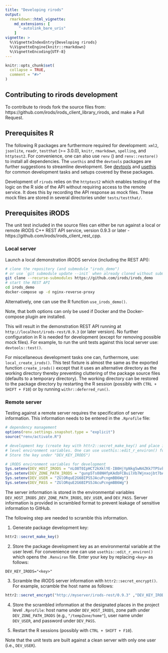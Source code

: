 ```yaml
---
title: "Developing rirods"
output: 
  rmarkdown::html_vignette:
    md_extensions: [ 
      "-autolink_bare_uris" 
    ]
vignette: >
  %\VignetteIndexEntry{Developing rirods}
  %\VignetteEngine{knitr::rmarkdown}
  %\VignetteEncoding{UTF-8}
---
```


```r
knitr::opts_chunk$set(
  collapse = TRUE,
  comment = "#>"
)
```

## Contributing to rirods development

To contribute to rirods fork the source files from: 
https://github.com/irods/irods_client_library_rirods, and make a Pull Request. 

## Prerequisites R

The following R packages are furthermore required for development: `xml2`, 
`jsonlite`, `readr`, `testthat` (>= 3.0.0), `knitr`, `rmarkdown`, `spelling`, 
and `httptest2`. For convenience, one can also use `renv` () and 
`renv::restore()` to install all dependencies. The `usethis` and the `devtools` 
packages are further suggestions to streamline development. See [devtools](https://devtools.r-lib.org/) and [usethis](https://usethis.r-lib.org/) 
for common development tasks and setups covered by these packages.

Development of `rirods` relies on the `httptest2` which enables testing of the 
logic on the R side of the API without requiring access to the remote service.
It does this by recording the API response as mock files. These mock files are 
stored in several directories under `tests/testthat/`.

## Prerequisites iRODS

The unit test included in the source files can either be run against a local or 
remote iRODS C++ REST API service, version 0.9.3 or later - 
https://github.com/irods/irods_client_rest_cpp.

### Local server

Launch a local demonstration iRODS service (including the REST API):

```bash
# clone the repository (and submodule "irods_demo")
# or use `git submodule update --init` when already cloned without submodules
git clone --recurse-submodules https://github.com/irods/irods_demo
# start the REST API
cd irods_demo
docker-compose up -d nginx-reverse-proxy
```

Alternatively, one can use the R function `use_irods_demo()`.

Note, that both options can only be used if Docker and the Docker-compose plugin are installed.

This will result in the demonstration REST API running at `http://localhost/irods-rest/0.9.3` (or later version). 
No further configuration in R is needed for development (except for removing 
possible mock files). For example, to run the unit tests against this local 
server use: `devtools::test()`.

For miscellaneous development tasks one can, furthermore, use: `local_create_irods()`. 
This test fixture is almost the same as the exported function `create_irods()` except that it uses an alternative directory as the working directory thereby preventing 
cluttering of the package source files (defaults to a temporary directory). The working directory can be restored to the 
package directory by restarting the R session (possibly with `CTRL + SHIFT + F10`) or by running `withr::deferred_run()`. 

### Remote server

Testing against a remote server requires the specification of server 
information. This information needs to be entered in the `.Rprofile` file:

```r
# dependency management
options(renv.settings.snapshot.type = "explicit")
source("renv/activate.R")

# development key (create key with httr2::secret_make_key() and place in user
# level environment variables. One can use usethis::edit_r_environ() for this.
# Store the key under "DEV_KEY_IRODS")

# iRODS environment variables for development
Sys.setenv(DEV_HOST_IRODS = "nLO8T0IpHCT2kXklYE-IB0HjYpNkg5wN4ZKk7TPSvkwGf9FauDR-O5mVI-mmD2_zNFGLoaVcAgYl")
Sys.setenv(DEV_ZONE_PATH_IRODS = "gunp5Ts08NHfpKAdbFCBuilVb7Wjnxojbt7bA1e-9Q")
Sys.setenv(DEV_USER = "ZGlORquE2G6BIPS5JAcuPcngmBB6Wg")
Sys.setenv(DEV_PASS = "ZGlORquE2G6BIPS5JAcuPcngmBB6Wg")
```

The server information is stored in the environmental variables `DEV_HOST_IRODS`
,`DEV_ZONE_PATH_IRODS`, `DEV_USER`, and `DEV_PASS`. Server information is 
provided in scrambled format to prevent leakage of sensitive information to 
GitHub. 

The following step are needed to scramble this information.

1) Generate package development key:

```r
httr2::secret_make_key()
```

2) Store the package development key as an environmental variable at the user 
level. For convenience one can use `usethis::edit_r_environ()` which opens the 
`.Renviron` file. Enter your key by replacing `<key>` as follows:

```
DEV_KEY_IRODS="<key>"
```

3) Scramble the iRODS server information with `httr2::secret_encrypt()`. 
For example, scramble the host name as follows:

```r
httr2::secret_encrypt("http://myserver/irods-rest/0.9.3" ,"DEV_KEY_IRODS")
```

4) Store the scrambled information at the designated places in the project level 
`.Rprofile`: host name under `DEV_HOST_IRODS`, zone path under 
`DEV_ZONE_PATH_IRODS` (e.g., `"/tempZone/home"`), user name under `DEV_USER`, 
and password under `DEV_PASS`.

5) Restart the R sessions (possibly with `CTRL + SHIFT + F10`).

Note that the unit tests are built against a clean server with only one user 
(i.e., `DEV_USER`). 

